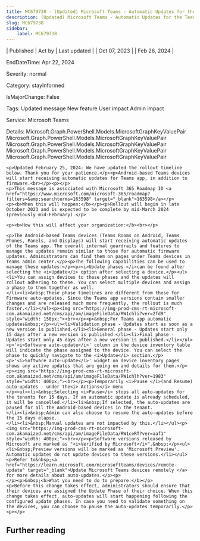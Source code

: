 ```yaml
---
title: MC679738 - (Updated) Microsoft Teams - Automatic Updates for the Teams app on Android-based Teams Devices
description: (Updated) Microsoft Teams - Automatic Updates for the Teams app on Android-based Teams Devices
slug: MC679738
sidebar:
    label: MC679738
---
```



| Published | Act by | Last updated |
| Oct 07, 2023 |  | Feb 26, 2024 |

EndDateTime: Apr 22, 2024

Severity: normal

Category: stayInformed

IsMajorChange: False

Tags: Updated message New feature User impact Admin impact

Service: Microsoft Teams

Details: Microsoft.Graph.PowerShell.Models.MicrosoftGraphKeyValuePair Microsoft.Graph.PowerShell.Models.MicrosoftGraphKeyValuePair Microsoft.Graph.PowerShell.Models.MicrosoftGraphKeyValuePair Microsoft.Graph.PowerShell.Models.MicrosoftGraphKeyValuePair Microsoft.Graph.PowerShell.Models.MicrosoftGraphKeyValuePair

```
<p>Updated February 25, 2024: We have updated the rollout timeline below. Thank you for your patience.</p><p>Android-based Teams devices will start receiving automatic updates for Teams app, in addition to firmware.<br></p><p></p>
<p>This message is associated with Microsoft 365 Roadmap ID <a href="https://www.microsoft.com/microsoft-365/roadmap?filters=&amp;searchterms=163598" target="_blank">163598</a></p>
<p><b>When this will happen:</b></p><p>Rollout will begin in late October 2023 and is expected to be complete by mid-March 2024 (previously mid-February).</p>

<p><b>How this will affect your organization:</b><br></p>

<p>The Android-based Teams devices (Teams Rooms on Android, Teams Phones, Panels, and Displays) will start receiving automatic updates of the Teams app. The overall internal guardrails and features to manage the updates remain similar to those for automatic firmware updates. Administrators can find them on pages under Teams devices in Teams admin center.</p><p>The following capabilities can be used to manage these updates:</p><p><i>Update phases </i>can be found after selecting the <i>Update</i> option after selecting a device.</p><ul><li>You can assign devices to these phases and the updates will rollout adhering to these. You can select multiple devices and assign a phase to them together as well.
</li><li>&nbsp;These phase timelines are different from those for Firmware auto-updates. Since the Teams app versions contain smaller changes and are released much more frequently, the rollout is much faster.</li></ul><p><img src="https://img-prod-cms-rt-microsoft-com.akamaized.net/cms/api/am/imageFileData/RW1chli?ver=2fd9" style="width: 150px;"><br></p><p>&nbsp;For Teams app automatic updates&nbsp;</p><ul><li>Validation phase - Updates start as soon as a new version is published.</li><li>General phase - Updates start only 15 days after a new version is published.</li><li>Final phase - Updates start only 45 days after a new version is published.</li></ul><p>'<i>Software auto-update</i>' column in the device inventory table will indicate the phase assigned to the device. You can select the phase to quickly navigate to the <i>Update</i> section.</p><p>'<i>Software auto-update</i>' widget on device inventory pages shows any active updates that are going on and details for them.</p><p><img src="https://img-prod-cms-rt-microsoft-com.akamaized.net/cms/api/am/imageFileData/RW1chlh?ver=1983" style="width: 400px;"><br></p><p>Temporarily <i>Pause </i>(and Resume) auto-updates - under the<i> Actions</i> menu
</p><ul><li>&nbsp;Selecting <i>Pause</i> stops all auto-updates for the tenants for 15 days. If an automatic update is already scheduled, it will be cancelled.</li><li>&nbsp;If selected, the auto-updates are paused for all the Android-based devices in the tenant.
</li><li>&nbsp;Admin can also choose to resume the auto-updates before the 15 days elapse.
</li><li>&nbsp;Manual updates are not impacted by this.</li></ul><p><img src="https://img-prod-cms-rt-microsoft-com.akamaized.net/cms/api/am/imageFileData/RW1ceRT?ver=aaf1" style="width: 400px;"><br></p><p>Software versions released by Microsoft are marked as "<i>Verified by Microsoft</i>".&nbsp;</p><ul><li>&nbsp;Preview versions will be marked as 'Microsoft Preview'. Automatic updates do not update devices to these versions.</li></ul><p>Refer to&nbsp;<a href="https://learn.microsoft.com/microsoftteams/devices/remote-update" target="_blank">Update Microsoft Teams devices remotely </a> for more details about auto-updates.</p><p>
</p><p>&nbsp;<b>What you need to do to prepare:</b></p>
<p>Before this change takes effect, administrators should ensure that their devices are assigned the Update Phase of their choice. When this change takes effect, auto-updates will start happening following the configured update phases. In case you need to validate something on the devices, you can choose to pause the auto-updates temporarily.</p><p></p>
```

## Further reading
